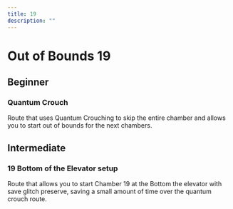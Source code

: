 ```yaml
---
title: 19
description: ""
---
```


# Out of Bounds 19

## Beginner

### Quantum Crouch
Route that uses Quantum Crouching to skip the entire chamber and allows you to start out of bounds for the next chambers.

<YouTube url="https://youtu.be/Khh5XsRXHKQ"/>

## Intermediate

### 19 Bottom of the Elevator setup
Route that allows you to start Chamber 19 at the Bottom the elevator with save glitch preserve, saving a small amount of time over
the quantum crouch route.
<YouTube url="https://www.youtube.com/watch?v=M_IYJ6Wjhxo"/>